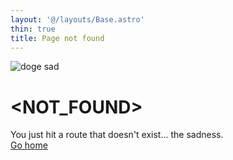 ```yaml
---
layout: '@/layouts/Base.astro'
thin: true
title: Page not found
---
```



<div class='text-center'>

<Image src={dogeSad}  alt='doge sad' class='h-64 w-auto mx-auto' />

# \<NOT_FOUND\>

You just hit a route that doesn't exist... the sadness.<br/><a href="/">Go home</a>

</div>
